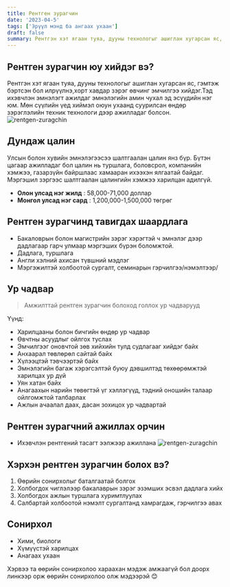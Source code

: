 ```yaml
---
title: Рентген зурагчин
date: '2023-04-5'
tags: ['Эрүүл мэнд ба ангаах ухаан']
draft: false
summary: Рентгэн хэт ягаан туяа, дууны технологыг ашиглан хугарсан яс, гэмтэж бэртсэн бол илрүүлнэ,хорт хавдар зэрэг өвчинг эмчилгээ хийдэг.Тэд ихэвчлэн эмнэлэгт ажилдаг эмнэлэгийн амин чухал эд эсүүдийн нэг юм. Мөн сүүлийн үед хиймэл оюун ухаанд суурилсан өндөр зэрэглэлийн техник технологи дээр ажилладаг болсон.
---
```


## Рентген зурагчин юу хийдэг вэ?

Рентгэн хэт ягаан туяа, дууны технологыг ашиглан хугарсан яс, гэмтэж бэртсэн бол илрүүлнэ,хорт хавдар зэрэг өвчинг эмчилгээ хийдэг.Тэд ихэвчлэн эмнэлэгт ажилдаг эмнэлэгийн амин чухал эд эсүүдийн нэг юм. Мөн сүүлийн үед хиймэл оюун ухаанд суурилсан өндөр зэрэглэлийн техник технологи дээр ажилладаг болсон.
![rentgen-zuragchin](https://d3i7mz61kz7ozx.cloudfront.net/prod/uploads/image/file/large_3c93a51720_1522394926.jpg)

## Дундаж цалин

Улсын болон хувийн эмнэлэгээсээ шалтгаалан цалин янз бүр. Бүтэн цагаар ажилладаг бол цалин нь туршлага, боловсрол, компанийн хэмжээ, газарзүйн байршлаас хамааран ихээхэн ялгаатай байдаг. Мэргэшил зэргээс шалтгаалан цалингийн хэмжээ харилцан адилгүй.

- **Олон улсад нэг жилд** : 58,000-71,000 доллар
- **Монгол улсад нэг сард** : 1,200,000-1,500,000 төгрөг

## Рентген зурагчинд тавигдах шаардлага

- Бакаловрын болон магистрийн зэрэг хэрэгтэй ч эмнэлэг дээр дадлагаар гарч улмаар мэргэших бүрэн боломжтой.
- Дадлага, туршлага
- Англи хэлний ахисан түвшний мэдлэг
- Мэргэжилтэй холбоотой сургалт, семинарын гэрчилгээ/нэмэлтээр/

## Ур чадвар

> Амжилттай рентген зурагчин болоход голлох ур чадварууд

Үүнд:

- Харилцааны болон бичгийн өндөр ур чадвар
- Өвчтны асуудлыг ойлгох туслах
- Эмчилгээг оновчтой зөв хийхийн тулд судлагааг хийдэг байх
- Анхаарал төвлөрөл сайтай байх
- Хүлээцтэй тэвчээртэй байх
- Эмнэлэгийн багаж хэрэгсэлтэй буюу дэвшилтэд төхөөрөмжтэй харилцах ур дүй
- Уян хатан байх
- Анагаахын нарийн төвөгтэй үг хэллэгүүд, тэдний оношийн талаар ойлгомжтой талбарлах
- Ажлын ачаалал даах, дасан зохицох ур чадвартай

## Рентген зурагчний ажиллах орчин

- Ихэвчлэн рентгений тасагт ээлжээр ажиллана
  ![rentgen-zuragchin](https://149937275.v2.pressablecdn.com/wp-content/uploads/2021/09/radiology-technician-duties-1200x628-1.jpg)

## Хэрхэн рентген зурагчин болох вэ?

1. Өөрийн сонирхолыг баталгаатай болгох
2. Холбогдох чиглэлээр бакалаврын зэрэг эзэмших эсвэл дадлага хийх
3. Холбогдох ажлын туршлага хуримтлуулах
4. Салбартай холбоотой нэмэлт сургалтанд хамрагдаж, гэрчилгээ авах

## Сонирхол

- Хими, биологи
- Хүмүүстэй харилцах
- Анагаах ухаан

Хэрвээ та өөрийн сонирхолоо хараахан мэдэж амжаагүй бол доорх линкээр орж өөрийн сонирхолоо олж мэдээрэй 😊
